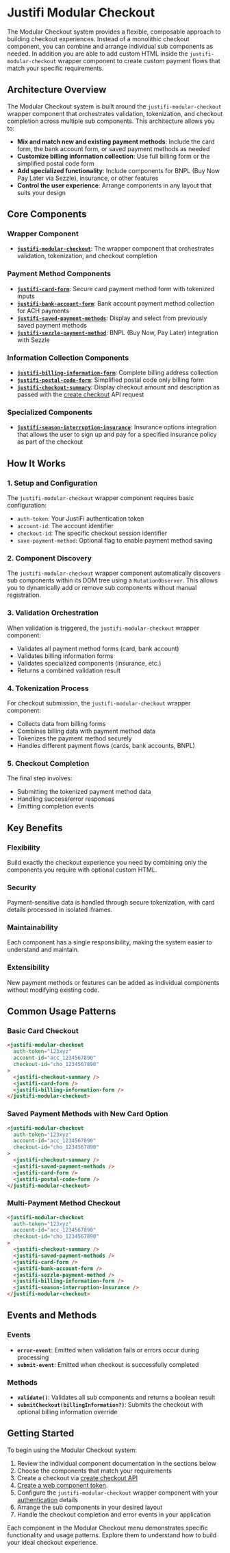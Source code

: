 
<Meta title="Modular Checkout/Introduction" />

# Justifi Modular Checkout

The Modular Checkout system provides a flexible, composable approach to building checkout experiences. Instead of a monolithic checkout component, you can combine and arrange individual sub components as needed. In addition you are able to add custom HTML inside the `justifi-modular-checkout` wrapper component to create custom payment flows that match your specific requirements.

## Architecture Overview

The Modular Checkout system is built around the `justifi-modular-checkout` wrapper component that orchestrates validation, tokenization, and checkout completion across multiple sub components. This architecture allows you to:

- **Mix and match new and existing payment methods**: Include the card form, the bank account form, or saved payment methods as needed
- **Customize billing information collection**: Use full billing form or the simplified postal code form
- **Add specialized functionality**: Include components for BNPL (Buy Now Pay Later via Sezzle), insurance, or other features
- **Control the user experience**: Arrange components in any layout that suits your design

## Core Components

### Wrapper Component

- **[`justifi-modular-checkout`](/docs/modular-checkout-modular-checkout--docs)**: The wrapper component that orchestrates validation, tokenization, and checkout completion

### Payment Method Components

- **[`justifi-card-form`](/docs/modular-checkout-card-form--docs)**: Secure card payment method form with tokenized inputs
- **[`justifi-bank-account-form`](/docs/modular-checkout-bank-account-form--docs)**: Bank account payment method collection for ACH payments
- **[`justifi-saved-payment-methods`](/docs/modular-checkout-saved-payment-methods--docs)**: Display and select from previously saved payment methods
- **[`justifi-sezzle-payment-method`](/docs/modular-checkout-sezzle-payment-method--docs)**: BNPL (Buy Now, Pay Later) integration with Sezzle

### Information Collection Components

- **[`justifi-billing-information-form`](/docs/modular-checkout-billing-information-form--docs)**: Complete billing address collection
- **[`justifi-postal-code-form`](/docs/modular-checkout-postal-code-form--docs)**: Simplified postal code only billing form
- **[`justifi-checkout-summary`](/docs/modular-checkout-checkout-summary--docs)**: Display checkout amount and description as passed with the [create checkout](https://docs.justifi.tech/api-spec#tag/Checkouts/operation/CreateCheckout) API request

### Specialized Components

- **[`justifi-season-interruption-insurance`](/docs/modular-checkout-season-interruption-insurance--docs)**: Insurance options integration that allows the user to sign up and pay for a specified insurance policy as part of the checkout

## How It Works

### 1. Setup and Configuration

The `justifi-modular-checkout` wrapper component requires basic configuration:

- `auth-token`: Your JustiFi authentication token
- `account-id`: The account identifier
- `checkout-id`: The specific checkout session identifier
- `save-payment-method`: Optional flag to enable payment method saving

### 2. Component Discovery

The `justifi-modular-checkout` wrapper component automatically discovers sub components within its DOM tree using a `MutationObserver`. This allows you to dynamically add or remove sub components without manual registration.

### 3. Validation Orchestration

When validation is triggered, the `justifi-modular-checkout` wrapper component:

- Validates all payment method forms (card, bank account)
- Validates billing information forms
- Validates specialized components (insurance, etc.)
- Returns a combined validation result

### 4. Tokenization Process

For checkout submission, the `justifi-modular-checkout` wrapper component:

- Collects data from billing forms
- Combines billing data with payment method data
- Tokenizes the payment method securely
- Handles different payment flows (cards, bank accounts, BNPL)

### 5. Checkout Completion

The final step involves:

- Submitting the tokenized payment method data
- Handling success/error responses
- Emitting completion events

## Key Benefits

### Flexibility

Build exactly the checkout experience you need by combining only the components you require with optional custom HTML.

### Security

Payment-sensitive data is handled through secure tokenization, with card details processed in isolated iframes.

### Maintainability

Each component has a single responsibility, making the system easier to understand and maintain.

### Extensibility

New payment methods or features can be added as individual components without modifying existing code.

## Common Usage Patterns

### Basic Card Checkout

```html
<justifi-modular-checkout
  auth-token="123xyz"
  account-id="acc_1234567890"
  checkout-id="cho_1234567890"
>
  <justifi-checkout-summary />
  <justifi-card-form />
  <justifi-billing-information-form />
</justifi-modular-checkout>
```

### Saved Payment Methods with New Card Option

```html
<justifi-modular-checkout
  auth-token="123xyz"
  account-id="acc_1234567890"
  checkout-id="cho_1234567890"
>
  <justifi-checkout-summary />
  <justifi-saved-payment-methods />
  <justifi-card-form />
  <justifi-postal-code-form />
</justifi-modular-checkout>
```

### Multi-Payment Method Checkout

```html
<justifi-modular-checkout
  auth-token="123xyz"
  account-id="acc_1234567890"
  checkout-id="cho_1234567890"
>
  <justifi-checkout-summary />
  <justifi-saved-payment-methods />
  <justifi-card-form />
  <justifi-bank-account-form />
  <justifi-sezzle-payment-method />
  <justifi-billing-information-form />
  <justifi-season-interruption-insurance />
</justifi-modular-checkout>
```

## Events and Methods

### Events

- **`error-event`**: Emitted when validation fails or errors occur during processing
- **`submit-event`**: Emitted when checkout is successfully completed

### Methods

- **`validate()`**: Validates all sub components and returns a boolean result
- **`submitCheckout(billingInformation?)`**: Submits the checkout with optional billing information override

## Getting Started

To begin using the Modular Checkout system:

1. Review the individual component documentation in the sections below
2. Choose the components that match your requirements
3. Create a checkout via [create checkout API](https://docs.justifi.tech/api-spec#tag/Checkouts/operation/CreateCheckout)
4. [Create a web component token](https://docs.justifi.tech/api-spec#tag/Web-Component-Tokens/operation/CreateWebComponentToken).
5. Configure the `justifi-modular-checkout` wrapper component with your [authentication](/docs/modular-checkout-modular-checkout--docs#authorization) details
6. Arrange the sub components in your desired layout
7. Handle the checkout completion and error events in your application

Each component in the Modular Checkout menu demonstrates specific functionality and usage patterns. Explore them to understand how to build your ideal checkout experience.

